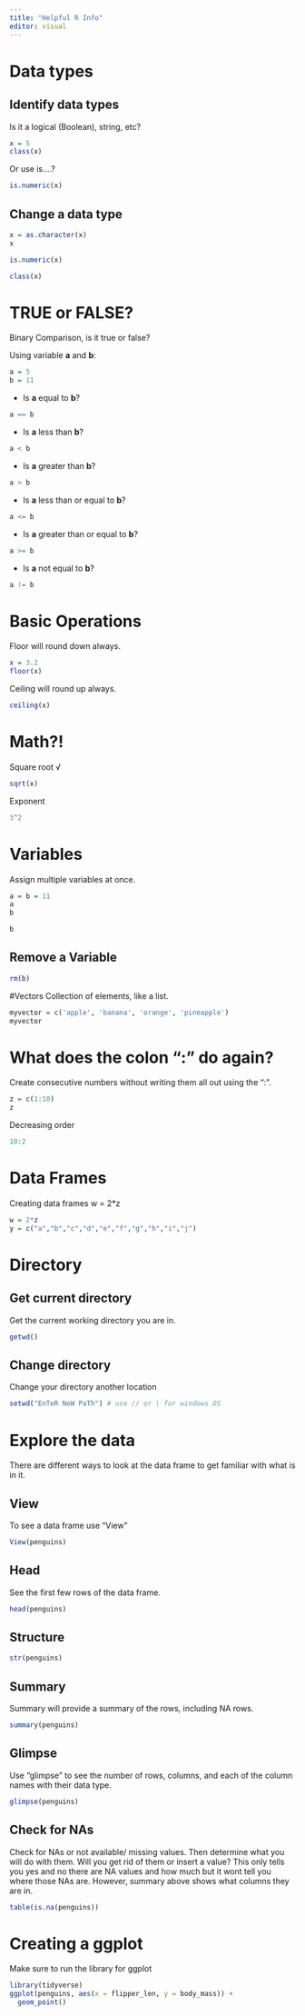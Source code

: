 ```yaml
---
title: "Helpful R Info"
editor: visual
---
```


# Data types

## Identify data types

Is it a logical (Boolean), string, etc?

```r
x = 5
class(x)
```

Or use is....?

```r
is.numeric(x)
```

## Change a data type

```r
x = as.character(x)
x
```

```r
is.numeric(x)
```

```r
class(x)
```

# TRUE or FALSE?
Binary Comparison, is it true or false?

Using variable **a** and **b**:

```r
a = 5
b = 11
```

-   Is **a** equal to **b**?

```r
a == b
```

-   Is **a** less than **b**?

```r
a < b
```

-   Is **a** greater than **b**?

```r
a > b
```

-   Is **a** less than or equal to **b**?

```r
a <= b
```

-   Is **a** greater than or equal to **b**?

```r
a >= b
```

-   Is **a** not equal to **b**?

```r
a != b
```

# Basic Operations

Floor will round down always.

```r
x = 3.2
floor(x)
```

Ceiling will round up always.

```r
ceiling(x)
```

# Math?!

Square root √

```r
sqrt(x)
```

Exponent
```r
3^2
```

# Variables

Assign multiple variables at once.

```r
a = b = 11
a
b
```

```r
b
```

## Remove a Variable

```r
rm(b)
```

#Vectors Collection of elements, like a list.

```r
myvector = c('apple', 'banana', 'orange', 'pineapple')
myvector
```

# What does the colon ":" do again?

Create consecutive numbers without writing them all out using the ":".

```r
z = c(1:10)
z
```

Decreasing order
```r
10:2
```
# Data Frames
Creating data frames
w = 2*z
```r
w = 2*z
y = c("a","b","c","d","e","f","g","h","i","j")
```
# Directory
## Get current directory
Get the current working directory you are in.
```r
getwd()
```
## Change directory
Change your directory another location
```r
setwd("EnTeR NeW PaTh") # use // or \ for windows OS
```

# Explore the data
There are different ways to look at the data frame to get familiar with what is in it.

## View
To see a data frame use "View"
```r
View(penguins)
```
## Head
See the first few rows of the data frame.
```r
head(penguins)
```
## Structure
```r
str(penguins)
```

## Summary
Summary will provide a summary of the rows, including NA rows.
```r
summary(penguins)
```
## Glimpse
Use "glimpse" to see the number of rows, columns, and each of the column names with their data type.
```r
glimpse(penguins)
```
## Check for NAs
Check for NAs or not available/ missing values. Then determine what you will do with them. Will you get rid of them or insert a value?
This only tells you yes and no there are NA values and how much but it wont tell you where those NAs are. However, summary above shows what columns they are in.
```r
table(is.na(penguins))
```

# Creating a ggplot
Make sure to run the library for ggplot
```r
library(tidyverse)
ggplot(penguins, aes(x = flipper_len, y = body_mass)) +
  geom_point()
```

